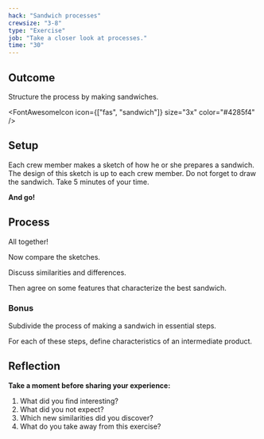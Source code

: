 ```yaml
---
hack: "Sandwich processes"
crewsize: "3-8"
type: "Exercise"
job: "Take a closer look at processes."
time: "30"
---
```


## Outcome

Structure the process by making sandwiches.

<FontAwesomeIcon icon={["fas", "sandwich"]} size="3x" color="#4285f4" />

## Setup

Each crew member makes a sketch of how he or she prepares a sandwich.
The design of this sketch is up to each crew member.
Do not forget to draw the sandwich.
Take 5 minutes of your time.

**And go!**

## Process

All together!

Now compare the sketches.

Discuss similarities and differences.

Then agree on some features that characterize the best sandwich.

### Bonus

Subdivide the process of making a sandwich in essential steps.

For each of these steps, define characteristics of an intermediate product.

## Reflection

**Take a moment before sharing your experience:**

1. What did you find interesting?
2. What did you not expect?
3. Which new similarities did you discover?
4. What do you take away from this exercise?
